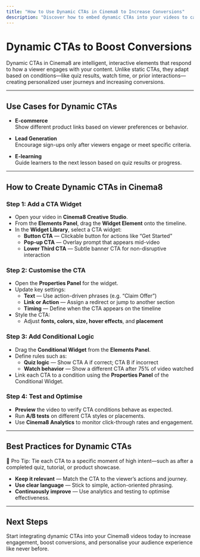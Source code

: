 ```yaml
---
title: "How to Use Dynamic CTAs in Cinema8 to Increase Conversions"
description: "Discover how to embed dynamic CTAs into your videos to capture viewer actions and enhance conversion rates. Visit Cinema8."
---
```



# Dynamic CTAs to Boost Conversions

Dynamic CTAs in Cinema8 are intelligent, interactive elements that respond to how a viewer engages with your content. Unlike static CTAs, they adapt based on conditions—like quiz results, watch time, or prior interactions—creating personalized user journeys and increasing conversions.

---

## Use Cases for Dynamic CTAs

- **E-commerce**  
  Show different product links based on viewer preferences or behavior.

- **Lead Generation**  
  Encourage sign-ups only after viewers engage or meet specific criteria.

- **E-learning**  
  Guide learners to the next lesson based on quiz results or progress.

---

## How to Create Dynamic CTAs in Cinema8

<Steps>

### Step 1: Add a CTA Widget

- Open your video in **Cinema8 Creative Studio**.
- From the **Elements Panel**, drag the **Widget Element** onto the timeline.
- In the **Widget Library**, select a CTA widget:
  - **Button CTA** — Clickable button for actions like “Get Started”
  - **Pop-up CTA** — Overlay prompt that appears mid-video
  - **Lower Third CTA** — Subtle banner CTA for non-disruptive interaction

### Step 2: Customise the CTA

- Open the **Properties Panel** for the widget.
- Update key settings:
  - **Text** — Use action-driven phrases (e.g. “Claim Offer”)
  - **Link or Action** — Assign a redirect or jump to another section
  - **Timing** — Define when the CTA appears on the timeline
- Style the CTA:
  - Adjust **fonts, colors, size, hover effects**, and **placement**

### Step 3: Add Conditional Logic

- Drag the **Conditional Widget** from the **Elements Panel**.
- Define rules such as:
  - **Quiz logic** — Show CTA A if correct; CTA B if incorrect
  - **Watch behavior** — Show a different CTA after 75% of video watched
- Link each CTA to a condition using the **Properties Panel** of the Conditional Widget.

### Step 4: Test and Optimise

- **Preview** the video to verify CTA conditions behave as expected.
- Run **A/B tests** on different CTA styles or placements.
- Use **Cinema8 Analytics** to monitor click-through rates and engagement.

</Steps>

---

## Best Practices for Dynamic CTAs

<Callout type="info">
🧠 Pro Tip: Tie each CTA to a specific moment of high intent—such as after a completed quiz, tutorial, or product showcase.
</Callout>

- **Keep it relevant** — Match the CTA to the viewer’s actions and journey.
- **Use clear language** — Stick to simple, action-oriented phrasing.
- **Continuously improve** — Use analytics and testing to optimise effectiveness.

---

## Next Steps

Start integrating dynamic CTAs into your Cinema8 videos today to increase engagement, boost conversions, and personalise your audience experience like never before.
